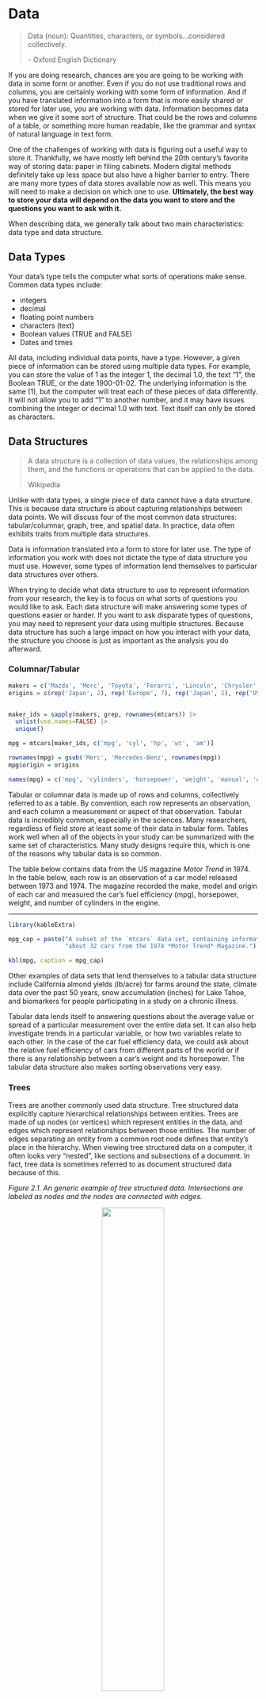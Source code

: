 # Data

> Data (noun): Quantities, characters, or symbols...considered collectively.
>
> \- Oxford English Dictionary


<!--
Information becomes data when it takes on a structure.

some data has a structure that is inherent to the information
Data is actionable, either by humans or by computers by putting it in some sort 
of structure (including natural language: syntax and grammar), text isn't 
unstructured it just hasn't been restructured to make it actionable

two structures; inherent structure and structure we impose on the data
The process of (re)structuring data is at least as important as the analysis 
we do afterward.

Things inform your data structure: inherent structure in data, and the question
you want to ask?

Ex you might throw the structure away ex with a lot of LLMs through the grammatical
structure away.

You will almost always have multiple versions of data in different structures
so you can ask different questions

Note: there are other definitions of data structure from other disciplines
(ex. in comp sci), we will not be using those definitions
-->

If you are doing research, chances are you are going to be working with data in
some form or another. Even if you do not use traditional rows and columns, you
are certainly working with some form of information. And if you have translated
information into a form that is more easily shared or stored for later use, you
are working with data. Information becomes data when we give it some sort of
structure. That could be the rows and columns of a table, or something more
human readable, like the grammar and syntax of natural language in text form.

One of the challenges of working with data is figuring out a useful way to store
it. Thankfully, we have mostly left behind the 20th century's favorite way of
storing data: paper in filing cabinets. Modern digital methods definitely take
up less space but also have a higher barrier to entry. There are many more types
of data stores available now as well. This means you will need to make a
decision on which one to use. **Ultimately, the best way to store your data**
**will depend on the data you want to store and the questions you want to ask**
**with it.**

When describing data, we generally talk about two main characteristics: data
type and data structure.

## Data Types

Your data's type tells the computer what sorts of operations make sense. Common
data types include:

-   integers
-   decimal
-   floating point numbers
-   characters (text)
-   Boolean values (TRUE and FALSE)
-   Dates and times

All data, including individual data points, have a type. However, a given piece
of information can be stored using multiple data types. For example, you can
store the value of 1 as the integer 1, the decimal 1.0, the text "1", the
Boolean TRUE, or the date 1900-01-02. The underlying information is the same
(1), but the computer will treat each of these pieces of data differently. It
will not allow you to add "1" to another number, and it may have issues
combining the integer or decimal 1.0 with text. Text itself can only be stored
as characters.

## Data Structures

> A data structure is a collection of data values, the relationships among
> them, and the functions or operations that can be applied to the data.
>
> Wikipedia

Unlike with data types, a single piece of data cannot have a data structure.
This is because data structure is about capturing relationships between data
points. We will discuss four of the most common data structures:
tabular/columnar, graph, tree, and spatial data. In practice, data often
exhibits traits from multiple data structures.

Data is information translated into a form to store for later use. The type of
information you work with does not dictate the type of data structure you must
use. However, some types of information lend themselves to particular data
structures over others.

When trying to decide what data structure to use to represent information from
your research, the key is to focus on what sorts of questions you would like to
ask. Each data structure will make answering some types of questions easier or
harder. If you want to ask disparate types of questions, you may need to
represent your data using multiple structures. Because data structure has such
a large impact on how you interact with your data, the structure you choose is
just as important as the analysis you do afterward.

### Columnar/Tabular

```r

makers = c('Mazda', 'Merc', 'Toyota', 'Ferarri', 'Lincoln', 'Chrysler', 'Dodge')
origins = c(rep('Japan', 2), rep('Europe', 7), rep('Japan', 2), rep('USA', 3))


maker_ids = sapply(makers, grep, rownames(mtcars)) |> 
  unlist(use.names=FALSE) |>
  unique()

mpg = mtcars[maker_ids, c('mpg', 'cyl', 'hp', 'wt', 'am')]

rownames(mpg) = gsub('Merc', 'Mercedes-Benz', rownames(mpg))
mpg$origin = origins

names(mpg) = c('mpg', 'cylinders', 'horsepower', 'weight', 'manual', 'origin')

```

Tabular or columnar data is made up of rows and columns, collectively referred
to as a table. By convention, each row represents an observation, and each
column a measurement or aspect of that observation. Tabular data is incredibly
common, especially in the sciences. Many researchers, regardless of field store
at least some of their data in tabular form. Tables work well when all of the
objects in your study can be summarized with the same set of characteristics.
Many study designs require this, which is one of the reasons why tabular data
is so common. 

The table below contains data from the US magazine *Motor Trend* in 1974. In
the table below, each row is an observation of a car model released between
1973 and 1974. The magazine recorded the make, model and origin of each car and
measured the car's fuel efficiency (mpg), horsepower, weight, and number of
cylinders in the engine.

-------------------------------------------------------------------------------

```r

library(kableExtra)

mpg_cap = paste("A subset of the `mtcars` data set, containing information",
                "about 32 cars from the 1974 *Motor Trend* Magazine.")

kbl(mpg, caption = mpg_cap) 

```

Other examples of data sets that lend themselves to a tabular data structure
include California almond yields (lb/acre) for farms around the state, climate
data over the past 50 years, snow accumulation (inches) for Lake Tahoe, and
biomarkers for people participating in a study on a chronic illness.

Tabular data lends itself to answering questions about the average value or
spread of a particular measurement over the entire data set. It can also help
investigate trends in a particular variable, or how two variables relate to
each other. In the case of the car fuel efficiency data, we could ask about the
relative fuel efficiency of cars from different parts of the world or if there
is any relationship between a car's weight and its horsepower. The tabular data
structure also makes sorting observations very easy.

### Trees

Trees are another commonly used data structure. Tree structured data explicitly
capture hierarchical relationships between entities. Trees are made of up nodes
(or vertices) which represent entities in the data, and edges which represent
relationships between those entities. The number of edges separating an entity
from a common root node defines that entity's place in the hierarchy. When
viewing tree structured data on a computer, it often looks very "nested", like
sections and subsections of a document. In fact, tree data is sometimes
referred to as document structured data because of this.

*Figure 2.1. An generic example of tree structured data. Intersections are
labeled as nodes and the nodes are connected with edges.*

<center>![](img/tree_data.png){width="50%"}</center>

In general, tree data facilitates asking questions about particular subsets of
the data. For example, you might want to know how closely two entities are
related, which branches of the tree have the most nodes, or all of the
observations that fall under a particular subtree.

Family trees are a common example of tree structured data. In family trees, the
nodes represent people in the family. Horizontal lines represent marriages or
couplings, and vertical lines represent a connection to offspring. In the
family tree of the Tutor Dynasty in England below, it is easy to determine
things like who had the most wives (Henry VIII), which people shared a
generation, and who was the last member of the dynasty (James I of England).
Questions like what was the average age at death for the Tudors would be harder
to answer.

*Figure 2.2. Family tree of the principal members of the house of Tudor in 
England. Red indicates monarch of England. Blue indicates monarch of Scotland.*

![](img/House_of_Tudor.png)

We can also represent the car fuel efficiency data with a tree data structure.
This makes it much harder to answer some of the questions mentioned in the
previous section. On the other hand, the tree structure makes it very easy to
see which car manufacturer produced the greatest number of models in 1973-74
and how many different models came out of Japan during that time period.


*Figure 2.3. A tree representation of the subset of the `mtcars` data set
displayed in Table 2.1.* 
![](img/mpg_tree_data.png)

### Graphs

Graph data, also called network data, is similar to tree data in many ways. It
also explicitly captures information about relationships between entities using
nodes and edges. However, unlike trees, graph data sets have no inherent center
or root node, and there is no implicit hierarchy or nesting. Additionally, the
relationships between the vertices can be directional, and that direction does
not have to be consistent throughout the graph.

*Figure 2.4. Two examples of generic graph data, one a directed graph and one
and undirected graph. The directed graph has arrows connecting the nodes, while
the undirected graph simply has lines.*

<center>
![](img/graph_data.png){width="75%"}
</center>


Graph structured data tends to be more common in the social sciences and
humanities. A common example of a graph in popular culture is a social
network. Transportation data, like roads and flight paths, also lend themselves
to the graph structure. In the digital world, we can use graphs to map out the
link connections between Wikipedia pages, as seen below with Abraham Lincoln.

*Figure 2.5. A graph of relationships between Abraham Lincoln's Wikipedia page
and other pages linked to it. Each linkage contains a label describing the 
relationship between the two pages*

![](img/abraham_lincoln.png)

Graphs make it easy to ask questions about connectivity. For example we might
want to know how many flight connections we will need to make between Honolulu,
Hawaii and Cairo, Egypt, or how many degrees of separation there are between
Abraham Lincoln and Kevin Bacon on Wikipedia. We can also ask about which parts
of the graph are the most connected and which are the least connected.

 <!--
 https://ucdavisdatalab.github.io/workshop_network_viz/index.html
 - Characteristics of the nodes 
 - questions you can ask about the edges
 - network as a whole
    - structure of the network
    - exogenous (questions about additional data)
    - Liza's ggraph presentation (one or two modes)

multiple networks of the same data/situation
-->

### Spatial

Depending on the context, spatial data can be thought of as either a data type,
or a data structure. This workshop focuses on how data structures enable us to
ask different types of questions. Since spatial data allows us to ask novel
questions, we will discuss spatial data as a data structure.

In spatial data, the organizing principle is location. This can be geographic
location (ex latitude/longitude) or relative location on an arbitrary grid (ex.
[2, 4]). Data can either be continuous, like a sheet over a landscape, or
discrete like points on a map. In fact, map making is one of the most common
uses of spatial data. However, we can also ask as questions like whether points
are clustered more closely than we would expect, and whether we can use nearby
data to predict values for places where we don't any.

*Figure 2.6. A map of the counties of North Carolina, with the county areas
shaded to correspond to the number of live births in the county from 1974 to
1978.*

```r
suppressMessages(library(sf))

#read in North Carolina data
nc = st_read(system.file("shape/nc.shp", package="sf"), quiet = TRUE)

plot_title = 'Live Births in North Carolina from 1974-1978'

plot(nc['BIR74'], key.pos=1, main=plot_title)
```
